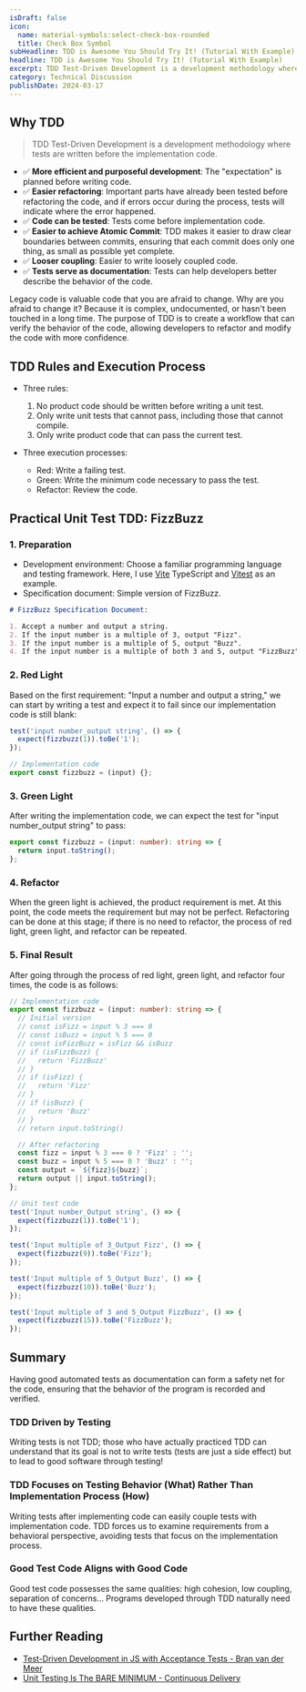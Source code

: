 ```yaml
---
isDraft: false
icon:
  name: material-symbols:select-check-box-rounded
  title: Check Box Symbol
subHeadline: TDD is Awesome You Should Try It! (Tutorial With Example)
headline: TDD is Awesome You Should Try It! (Tutorial With Example)
excerpt: TDD Test-Driven Development is a development methodology where tests are written before the implementation code.
category: Technical Discussion
publishDate: 2024-03-17
---
```


## Why TDD

> TDD Test-Driven Development is a development methodology where tests are written before the implementation code.

- ✅ **More efficient and purposeful development**: The "expectation" is planned before writing code.
- ✅ **Easier refactoring**: Important parts have already been tested before refactoring the code, and if errors occur during the process, tests will indicate where the error happened.
- ✅ **Code can be tested**: Tests come before implementation code.
- ✅ **Easier to achieve Atomic Commit**: TDD makes it easier to draw clear boundaries between commits, ensuring that each commit does only one thing, as small as possible yet complete.
- ✅ **Looser coupling**: Easier to write loosely coupled code.
- ✅ **Tests serve as documentation**: Tests can help developers better describe the behavior of the code.

Legacy code is valuable code that you are afraid to change. Why are you afraid to change it? Because it is complex, undocumented, or hasn't been touched in a long time. The purpose of TDD is to create a workflow that can verify the behavior of the code, allowing developers to refactor and modify the code with more confidence.

## TDD Rules and Execution Process

- Three rules:

  1. No product code should be written before writing a unit test.
  2. Only write unit tests that cannot pass, including those that cannot compile.
  3. Only write product code that can pass the current test.

- Three execution processes:
  - Red: Write a failing test.
  - Green: Write the minimum code necessary to pass the test.
  - Refactor: Review the code.

## Practical Unit Test TDD: FizzBuzz

### 1. Preparation

- Development environment: Choose a familiar programming language and testing framework. Here, I use [Vite](https://vitejs.dev/) TypeScript and [Vitest](https://vitest.dev/) as an example.
- Specification document: Simple version of FizzBuzz.

```markdown
# FizzBuzz Specification Document:

1. Accept a number and output a string.
2. If the input number is a multiple of 3, output "Fizz".
3. If the input number is a multiple of 5, output "Buzz".
4. If the input number is a multiple of both 3 and 5, output "FizzBuzz".
```

### 2. Red Light

Based on the first requirement: "Input a number and output a string," we can start by writing a test and expect it to fail since our implementation code is still blank:

```typescript
test('input number_output string', () => {
  expect(fizzbuzz(1)).toBe('1');
});
```

```typescript
// Implementation code
export const fizzbuzz = (input) {};
```

### 3. Green Light

After writing the implementation code, we can expect the test for "input number_output string" to pass:

```typescript
export const fizzbuzz = (input: number): string => {
  return input.toString();
};
```

### 4. Refactor

When the green light is achieved, the product requirement is met. At this point, the code meets the requirement but may not be perfect. Refactoring can be done at this stage; if there is no need to refactor, the process of red light, green light, and refactor can be repeated.

### 5. Final Result

After going through the process of red light, green light, and refactor four times, the code is as follows:

```typescript
// Implementation code
export const fizzbuzz = (input: number): string => {
  // Initial version
  // const isFizz = input % 3 === 0
  // const isBuzz = input % 5 === 0
  // const isFizzBuzz = isFizz && isBuzz
  // if (isFizzBuzz) {
  //   return 'FizzBuzz'
  // }
  // if (isFizz) {
  //   return 'Fizz'
  // }
  // if (isBuzz) {
  //   return 'Buzz'
  // }
  // return input.toString()

  // After refactoring
  const fizz = input % 3 === 0 ? 'Fizz' : '';
  const buzz = input % 5 === 0 ? 'Buzz' : '';
  const output = `${fizz}${buzz}`;
  return output || input.toString();
};
```

```typescript
// Unit test code
test('Input number_Output string', () => {
  expect(fizzbuzz(1)).toBe('1');
});

test('Input multiple of 3_Output Fizz', () => {
  expect(fizzbuzz(9)).toBe('Fizz');
});

test('Input multiple of 5_Output Buzz', () => {
  expect(fizzbuzz(10)).toBe('Buzz');
});

test('Input multiple of 3 and 5_Output FizzBuzz', () => {
  expect(fizzbuzz(15)).toBe('FizzBuzz');
});
```

## Summary

Having good automated tests as documentation can form a safety net for the code, ensuring that the behavior of the program is recorded and verified.

### TDD Driven by Testing

Writing tests is not TDD; those who have actually practiced TDD can understand that its goal is not to write tests (tests are just a side effect) but to lead to good software through testing!

### TDD Focuses on Testing Behavior (What) Rather Than Implementation Process (How)

Writing tests after implementing code can easily couple tests with implementation code. TDD forces us to examine requirements from a behavioral perspective, avoiding tests that focus on the implementation process.

### Good Test Code Aligns with Good Code

Good test code possesses the same qualities: high cohesion, low coupling, separation of concerns... Programs developed through TDD naturally need to have these qualities.

## Further Reading

- [Test-Driven Development in JS with Acceptance Tests - Bran van der Meer](https://www.youtube.com/watch?v=ym62X_gvMXs)
- [Unit Testing Is The BARE MINIMUM - Continuous Delivery](https://www.youtube.com/watch?v=h-4i5N89TUI)
